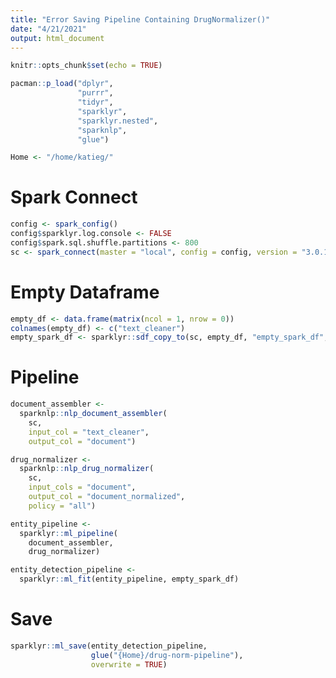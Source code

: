 ```yaml
---
title: "Error Saving Pipeline Containing DrugNormalizer()"
date: "4/21/2021"
output: html_document
---
```


```r
knitr::opts_chunk$set(echo = TRUE)

pacman::p_load("dplyr",
               "purrr",
               "tidyr",
               "sparklyr",
               "sparklyr.nested",
               "sparknlp",
               "glue")

Home <- "/home/katieg/"

```

# Spark Connect

```r
config <- spark_config()
config$sparklyr.log.console <- FALSE
config$spark.sql.shuffle.partitions <- 800
sc <- spark_connect(master = "local", config = config, version = "3.0.1")
```

# Empty Dataframe

```r
empty_df <- data.frame(matrix(ncol = 1, nrow = 0))
colnames(empty_df) <- c("text_cleaner")
empty_spark_df <- sparklyr::sdf_copy_to(sc, empty_df, "empty_spark_df", memory = TRUE, overwrite = TRUE)
```

# Pipeline

```r
document_assembler <- 
  sparknlp::nlp_document_assembler(
    sc, 
    input_col = "text_cleaner", 
    output_col = "document")

drug_normalizer <- 
  sparknlp::nlp_drug_normalizer(
    sc,
    input_cols = "document",
    output_col = "document_normalized",
    policy = "all") 

entity_pipeline <-
  sparklyr::ml_pipeline(
    document_assembler,
    drug_normalizer)

entity_detection_pipeline <- 
  sparklyr::ml_fit(entity_pipeline, empty_spark_df)

```

# Save

```r

sparklyr::ml_save(entity_detection_pipeline, 
                  glue("{Home}/drug-norm-pipeline"),
                  overwrite = TRUE)

```

